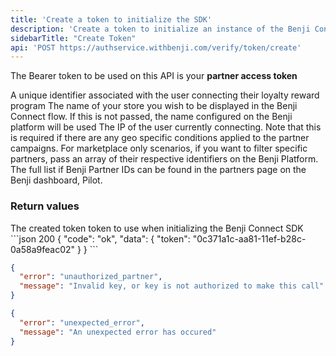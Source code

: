 ```yaml
---
title: 'Create a token to initialize the SDK'
description: 'Create a token to initialize an instance of the Benji Connect SDK.'
sidebarTitle: "Create Token"
api: 'POST https://authservice.withbenji.com/verify/token/create'
---
```


<Note>The Bearer token to be used on this API is your **partner access token**</Note>

<ParamField body="user_external_id" type="string" required>
  A unique identifier associated with the user connecting their loyalty reward program
</ParamField>
<ParamField body="display_name" type="string">
  The name of your store you wish to be displayed in the Benji Connect flow. If this is not passed, the name configured on the Benji platform will be used
</ParamField>
<ParamField body="user_ip" type="string">
  The IP of the user currently connecting. Note that this is required if there are any geo specific conditions applied to the partner campaigns.
</ParamField>
<ParamField body="partner_ids" type="string array">
  For marketplace only scenarios, if you want to filter specific partners, pass an array of their respective identifiers on the Benji Platform. The full list if Benji Partner IDs can be found in the partners page on the Benji dashboard, Pilot.
</ParamField>

### Return values 
<ResponseField name="token" type="string" required>
  The created token token to use when initializing the Benji Connect SDK
</ResponseField>

<ResponseExample>
```json 200
{
    "code": "ok",
    "data": {
        "token": "0c371a1c-aa81-11ef-b28c-0a58a9feac02"
    }
}
```

```json 401
{
  "error": "unauthorized_partner",
  "message": "Invalid key, or key is not authorized to make this call"
}
```

```json 500
{
  "error": "unexpected_error",
  "message": "An unexpected error has occured"
}
```
</ResponseExample>






